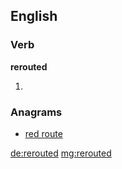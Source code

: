 ==English==

===Verb===
'''rerouted'''

# {{past of|[[reroute]]}}

===Anagrams===
* [[red route#English|red route]]

[[de:rerouted]]
[[mg:rerouted]]